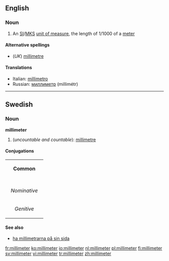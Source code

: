 ==English==
===Noun===
{{en-noun}}
#{{US}} An [[SI#Abbreviation|SI]]/[[MKS]] [[unit of measure]], the length of 1/1000 of a [[meter]]

====Alternative spellings====
*(''UK'') [[millimetre]]

====Translations====
*Italian: [[millimetro]] {{m}}
*Russian: [[миллиметр]] (millimétr) {{m}}

----

==Swedish==

===Noun===
'''millimeter''' {{c}}

#(''uncountable and countable''): [[millimetre]]

====Conjugations====
{| border=1 cellspacing=0
| bgcolor="#FFFFF0" colspan=5 align=center | '''Common'''
|-
|- bgcolor="#FFFFF0" align=center
! rowspan=2 | 
| colspan=2 width=105| Singular 
| colspan=2 | Plural
|- bgcolor="#FFFFF0" align=center
| width=105 | ''Indefinite'' 
| width=105 | ''Definite'' 
| width=105 |  ''Indefinite'' 
|  width=105 | ''Definite''
|- align=center
| width=105 bgcolor="#FFFFF0" | ''Nominative'' 
| [[millimeter]]
| [[millimetern]]
| [[millimetrar]]
| [[millimetrarna]]
|- align=center
| width=105 bgcolor="#FFFFF0" | ''Genitive'' 
| [[millimeters]]
| [[millimeterns]]
| [[millimetrars]]
| [[millimetrarnas]]
|}

====See also====
*[[ha millimetrarna på sin sida]]

[[fr:millimeter]]
[[ko:millimeter]]
[[io:millimeter]]
[[nl:millimeter]]
[[pl:millimeter]]
[[fi:millimeter]]
[[sv:millimeter]]
[[vi:millimeter]]
[[tr:millimeter]]
[[zh:millimeter]]